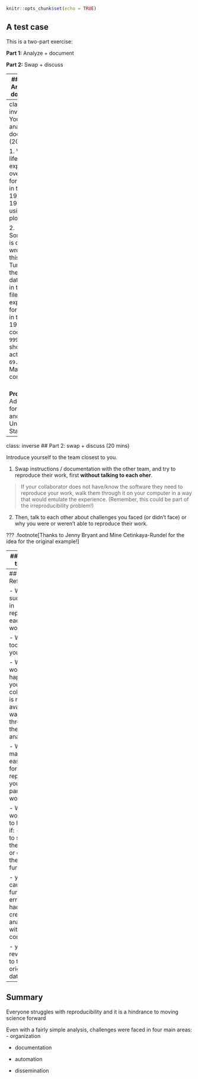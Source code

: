 ```r
knitr::opts_chunk$set(echo = TRUE)
```

## A test case

This is a two-part exercise:

**Part 1:** Analyze + document

**Part 2:** Swap + discuss

---
## Part 1: Analyze + document

Introduce yourself to your neighbor. 

Solve the following problem as a team.

Assume you are a team within a larger project  

  - i.e. keep your collaborators in mind

Starting with the original dataset 
([`data/gapminder-5060.csv`](data/gapminder-5060.csv) or [`data/gapminder-5060.xlsx`](data/gapminder-5060.xlsx)), complete the following tasks and **write instructions / documentation** for your
collaborator to reproduce your work 


---
class: inverse
## Your turn: analyze + document (20 mins) 

1. Visualize life expectancy over time for Canada in the 1950s and 1960s using a line plot.

2. Something is clearly wrong with this plot! Turns out there's a data error 
in the data file: life expectancy for Canada in the year 1957 is coded
as `999999`, it should actually be `69.96`. Make this correction.


<br/>
**Pro goal**: Add lines for Mexico and the United States.

---
class: inverse
## Part 2: swap + discuss (20 mins) 

Introduce yourself to the team closest to you.

1. Swap instructions / documentation with the other team, and try to reproduce their work, first **without talking to each oher**.

> If your collaborator does not have/know the software they need to reproduce your work,  walk them through it on your computer in a way that would emulate the experience. (Remember, this could be part of the irreproducibility problem!)

2. Then, talk to each other about challenges you faced (or didn't face) or why you were or weren't able to reproduce their work.</font>

???
.footnote[Thanks to Jenny Bryant and Mine Cetinkaya-Rundel for the idea for the original example!]



---
## How did that go? 

<img src="images/desperation-0.jpg" height=300> or <img src="images/exaltation.jpeg" height=300> ?


<br/><br/>
Where did things get problematic?

---
## Reflection

- Were you successful in reproducing each others' work? 

- What tools did you use?

- What would happen if your collaborator is no longer available to walk you through their analysis?

- What made it easy / hard for reproducing your partners' work?

- What would have to happen if:
    - you had to swap out the dataset or extend the analysis further?
    
    - you caught further data errors and had to re-create the analysis with corrections?
    
    - you had to revert back to the original dataset?

---
## Summary

Everyone struggles with reproducibility and it is a hindrance to moving science forward


Even with a fairly simple analysis, challenges were faced in four main areas:
  - organization  
  
  - documentation
  
  - automation
  
  - dissemination



